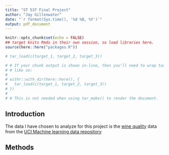 ```yaml
---
title: "ST 537 Final Project"
author: "Jay Gillenwater"
date: "`r format(Sys.time(), '%d %B, %Y')`"
output: pdf_document
---
```

\newpage

```r
knitr::opts_chunk$set(echo = FALSE)
## target knits Rmds in their own session, so load libraries here.
source(here::here("packages.R"))

```

```r
# tar_load(c(target_1, target_2, target_3))

# # If your chunk output is shown in-line, then you'll need to wrap tar_load()
# # like so:
# 
# withr::with_dir(here::here(), {
#   tar_load(c(target_1, target_2, target_3))
# })
# 
# # This is not needed when using tar_make() to render the document.
```

## Introduction
The data I have chosen to analyze for this project is the [wine quality](https://archive.ics.uci.edu/ml/datasets/Wine+Quality) data from the [UCI Machine learning data repository](https://archive.ics.uci.edu/ml/index.php)

## Methods



</details>
